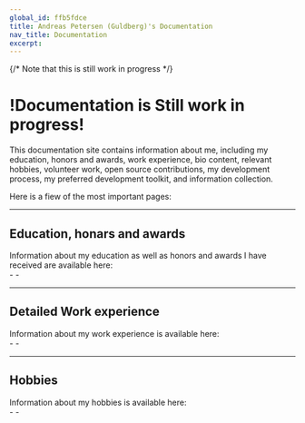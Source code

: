 ```yaml
---
global_id: ffb5fdce
title: Andreas Petersen (Guldberg)'s Documentation
nav_title: Documentation
excerpt:
---
```


{/* Note that this is still work in progress */}
# !Documentation is Still work in progress!

This documentation site contains information about me, including my education, honors and awards, work experience, bio content, relevant hobbies, volunteer work, open source contributions, my development process, my preferred development toolkit, and information collection.

Here is a fiew of the most important pages:

<div className="mt-8 grid gap-6 md:grid-cols-2">
  <Card
    title="Who is this guy?"
    icon="info"
    link={{ url: '/docs/bio', label: 'Jump into it' }}
    subtitle="Find out who I am, what I do, and what I'm passionate about."
  />
  <Card
    title="Development process"
    icon="code"
    link={{ url: '/docs/development-process', label: 'See the process' }}
    subtitle="Learn about my preferred development process, and how I like to work."
  />
</div>

---

## Education, honars and awards

<div className="grid gap-6 md:grid-cols-2 -mt-4">
  <div>
    Information about my education as well as honors and awards I have received are available here:
    <ChevronLink label="See all info" url="/docs/education-honor-award" />
  </div>
  <div>
    - <ChevronLink label="Education" url="/docs/education-honor-award/education" />
    - <ChevronLink label="Honors and awards" url="/docs/education-honor-award/honors-and-awards" />

  </div>
</div>

---

## Detailed Work experience

<div className="grid gap-6 md:grid-cols-2 -mt-4">
  <div>
    Information about my work experience is available here:
    <ChevronLink label="See all info" url="/docs/work-experience" />
  </div>
  <div>
    - <ChevronLink label="Work experience" url="/docs/work-experience/work-experience" />
    - <ChevronLink label="Volunteer work" url="/docs/work-experience/volunteer-work" />
  </div>
</div>

---

## Hobbies

<div className="grid gap-6 md:grid-cols-2 -mt-4">
  <div>
    Information about my hobbies is available here:
    <ChevronLink label="See all info" url="/docs/hobbies" />
  </div>
  <div>
    - <ChevronLink label="3D printing" url="/docs/hobbies/3d-printing" />
    - <ChevronLink label="Photography" url="/docs/hobbies/photography" />
  </div>
</div>